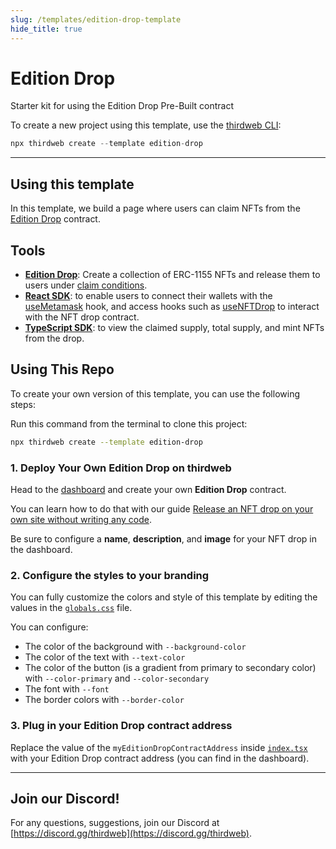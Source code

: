 ```yaml
---
slug: /templates/edition-drop-template
hide_title: true
---
```



# Edition Drop

Starter kit for using the Edition Drop Pre-Built contract

To create a new project using this template, use the [thirdweb CLI](/cli):

```jsx
npx thirdweb create --template edition-drop
```

<div
  style={{
    display: "flex",
    flexDirection: "row",
    gap: "2%",
    marginBottom: 32,
    width: "100%",
    alignItems: "center",
    justifyContent: "center",
    marginTop: 16,
  }}
>
  <DemoButton
    link="https://edition-drop.thirdweb-example.com"
    name="edition-drop"
  />
  <ViewCodeButton
    link="https://github.com/thirdweb-example/edition-drop"
    name="edition-drop"
  />
</div>

---

## Using this template

In this template, we build a page where users can claim NFTs from the [Edition Drop](https://portal.thirdweb.com/pre-built-contracts/edition-drop) contract.

## Tools

- [**Edition Drop**](https://portal.thirdweb.com/pre-built-contracts/edition-drop): Create a collection of ERC-1155 NFTs and release them to users under [claim conditions](https://portal.thirdweb.com/pre-built-contracts/edition-drop#minting--claiming-nfts).
- [**React SDK**](https://docs.thirdweb.com/react): to enable users to connect their wallets with the [useMetamask](https://portal.thirdweb.com/react/react.usemetamask) hook, and access hooks such as [useNFTDrop](https://portal.thirdweb.com/react/react.usenftdrop) to interact with the NFT drop contract.
- [**TypeScript SDK**](https://docs.thirdweb.com/typescript): to view the claimed supply, total supply, and mint NFTs from the drop.

## Using This Repo

To create your own version of this template, you can use the following steps:

Run this command from the terminal to clone this project:

```bash
npx thirdweb create --template edition-drop
```

### 1. Deploy Your Own Edition Drop on thirdweb

Head to the [dashboard](https://thirdweb.com/dashboard) and create your own **Edition Drop** contract.

You can learn how to do that with our guide [Release an NFT drop on your own site without writing any code](https://portal.thirdweb.com/guides/release-an-nft-drop-with-no-code#create-a-drop-contract).

Be sure to configure a **name**, **description**, and **image** for your NFT drop in the dashboard.

### 2. Configure the styles to your branding

You can fully customize the colors and style of this template by editing the values in the [`globals.css`](https://github.com/thirdweb-example/edition-drop/blob/main/styles/globals.css) file.

You can configure:

- The color of the background with `--background-color`
- The color of the text with `--text-color`
- The color of the button (is a gradient from primary to secondary color) with `--color-primary` and `--color-secondary`
- The font with `--font`
- The border colors with `--border-color`

### 3. Plug in your Edition Drop contract address

Replace the value of the `myEditionDropContractAddress` inside [`index.tsx`](https://github.com/thirdweb-example/edition-drop/blob/main/pages/index.tsx) with your Edition Drop contract address (you can find in the dashboard).

---

## Join our Discord!

For any questions, suggestions, join our Discord at [https://discord.gg/thirdweb](https://discord.gg/thirdweb).
